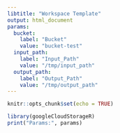 ```yaml
---
libtitle: "Workspace Template"
output: html_document
params:
  bucket:
    label: "Bucket"
    value: "bucket-test"
  input_path:
    label: "Input_Path"
    value: "/tmp/input_path"
  output_path:
    label: "Output_Path"
    value: "/tmp/output_path"
---
```


```r
knitr::opts_chunk$set(echo = TRUE)
```



```r
library(googleCloudStorageR)
print("Params:", params)
```

